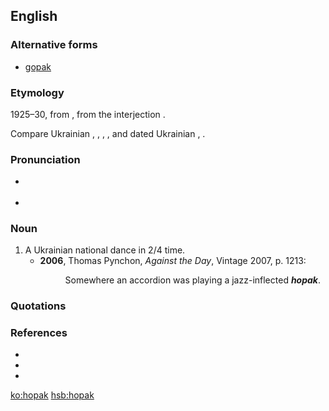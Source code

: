 ==English==

===Alternative forms===
* [[gopak]]

===Etymology===
1925–30, from {{etyl|uk}} {{term|гопак||tr=hopák|lang=uk|sc=Cyrl}}, from the interjection {{term|гоп||tr=hop|lang=uk|sc=Cyrl}}. 

Compare Ukrainian {{term|гопати||tr=hópaty|lang=uk}}, {{term|гопкати||tr=hópkaty|lang=uk}}, {{term|гопцювати||tr=hopcjuváty|lang=uk}}, {{term|гопки||dance steps|tr=hópky|lang=uk}}, and dated Ukrainian {{term|гопи||dance steps|tr=hópy|lang=uk}}, {{term|гопка||child (jocular)|tr=hópka|lang=uk}}.

===Pronunciation===
* {{a|Canada}} {{IPA|/ˈhoːpæk/}}
* {{IPA|/ˈhəʊpæk/}}

===Noun===
{{wikipedia}}
{{en-noun}}

# A Ukrainian national dance in 2/4 time.
#* '''2006''', Thomas Pynchon, ''Against the Day'', Vintage 2007, p. 1213:
#*: Somewhere an accordion was playing a jazz-inflected '''''hopak'''''.

===Quotations===
{{seeCites}}

===References===
* {{R:Canadian Oxford 2004}}
* {{R:Dictionary.com 1.1}}
* {{R:Melnycuk 1982|гоп}}

[[ko:hopak]]
[[hsb:hopak]]